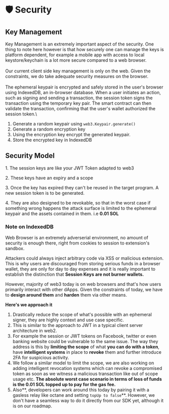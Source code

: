 # 🛡 Security



## **Key Management**&#x20;

Key Management is an extremely important aspect of the security. One thing to note here however is that how securely one can manage the keys is platform dependent, for example a mobile app with access to local keystore/keychain is a lot more secure compared to a web browser.\
\
Our current client side key management is only on the web. Given the constraints, we do take adequate security measures on the browser. \
\
The ephemeral keypair is encrypted and safely stored in the user's browser using IndexedDB, an in-browser database. When a user initiates an action, such as signing and sending a transaction, the session token signs the transaction using the temporary key pair. The smart contract can then validate the transaction, confirming that the user's wallet authorized the session token.\


1. Generate a random keypair using `web3.Keypair.generate()`
2. Generate a random encryption key
3. Using the encryption key encrypt the generated keypair.
4. Store the encrypted key in IndexedDB



## Security Model

1\. The session keys are like your JWT Token adapted to web3

2\. These keys have an expiry and a scope

3\. Once the key has expired they can't be reused in the target program. A new session token is to be generated.

4\. They are also designed to be revokable, so that in the worst case if something wrong happens the attack surface is limited to the ephemeral keypair and the assets contained in them. i.e **0.01 SOL**

### Note on IndexedDB

Web Browser is an extremely adverserial environment, no amount of security is enough there, right from cookies to session to extension's sandbox.

Attackers could always inject arbitrary code via XSS or malicious extension. This is why users are discouraged from storing serious funds in a browser wallet, they are only for day to day expenses and it is really important to establish the distinction that **Session Keys are not burner wallets.**

However, majority of web3 today is on web browsers and that's how users primarily interact with other dApps. Given the constraints of today, we have to **design around them** and **harden** them via other means.

**Here's we approach it**

1. Drastically reduce the scope of what's possible with an ephemeral signer, they are highly context and use case specific.
2. This is similar to the approach to JWT in a typical client server architecture in web2.
3. &#x20;For example the session or JWT tokens on Facebook, twitter or even banking website could be vulnerable to the same issue. The way they address is this by **limiting the scope** of what **you can do with a token**, have **intelligent systems** in place to **revoke** them and further introduce 2FA for suspicious activity.
4. We follow a similar model to limit the scope, we are also working on adding intelligent revocation systems which can revoke a compromised token as soon as we witness a malicious transaction like out of scope usage etc. **The absolute worst case scenario in terms of loss of funds is the 0.01 SOL topped up to pay for the gas fee.**
5. Also**, developers can work around this today by pairing it with a gasless relay like octane and setting `topUp to false`**. However, we don't have a seamless way to do it directly from our SDK yet, although it is on our roadmap.